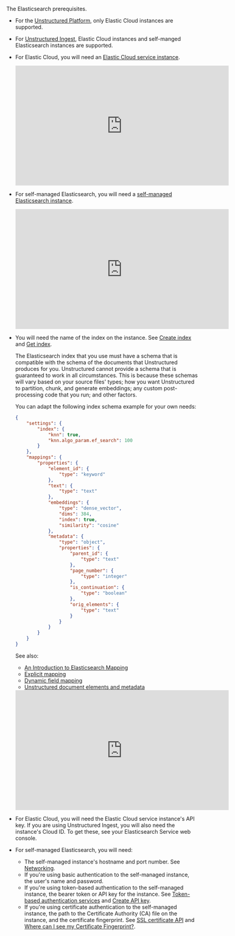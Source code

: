 The Elasticsearch prerequisites.

- For the [Unstructured Platform](/platform/overview), only Elastic Cloud instances are supported.
- For [Unstructured Ingest](/ingestion/overview), Elastic Cloud instances and self-manged Elasticsearch instances are supported.
- For Elastic Cloud, you will need an [Elastic Cloud service instance](https://www.elastic.co/guide/en/elasticsearch/reference/current/install-elasticsearch.html#hosted-elasticsearch-service).

  <iframe
  width="560"
  height="315"
  src="https://www.youtube.com/embed/-bmVLeEti1Q"
  title="YouTube video player"
  frameborder="0"
  allow="accelerometer; autoplay; clipboard-write; encrypted-media; gyroscope; picture-in-picture"
  allowfullscreen
  ></iframe>

- For self-managed Elasticsearch, you will need a [self-managed Elasticsearch instance](https://www.elastic.co/guide/en/elasticsearch/reference/current/install-elasticsearch.html#elasticsearch-deployment-options).
  
  <iframe
  width="560"
  height="315"
  src="https://www.youtube.com/embed/9znbAkNG1Ok"
  title="YouTube video player"
  frameborder="0"
  allow="accelerometer; autoplay; clipboard-write; encrypted-media; gyroscope; picture-in-picture"
  allowfullscreen
  ></iframe>

- You will need the name of the index on the instance. See [Create index](https://www.elastic.co/guide/en/elasticsearch/reference/current/indices-create-index.html) and [Get index](https://www.elastic.co/guide/en/elasticsearch/reference/current/indices-get-index.html).

  The Elasticsearch index that you use must have a schema that is compatible with the schema of the documents 
  that Unstructured produces for you. Unstructured cannot provide a schema that is guaranteed to work in all 
  circumstances. This is because these schemas will vary based on your source files' types; how you 
  want Unstructured to partition, chunk, and generate embeddings; any custom post-processing code that you run; and other factors. 

  You can adapt the following index schema example for your own needs:

  ```json
  {
      "settings": {
          "index": {
              "knn": true,
              "knn.algo_param.ef_search": 100
          }
      },
      "mappings": {
          "properties": {
              "element_id": {
                  "type": "keyword"
              },
              "text": {
                  "type": "text"
              },
              "embeddings": {
                  "type": "dense_vector",
                  "dims": 384,
                  "index": true,
                  "similarity": "cosine"
              },
              "metadata": {
                  "type": "object",
                  "properties": {
                      "parent_id": {
                          "type": "text"
                      },
                      "page_number": {
                          "type": "integer"
                      },
                      "is_continuation": {
                          "type": "boolean"
                      },
                      "orig_elements": {
                          "type": "text"
                      }
                  }
              }
          }
      }
  }
  ```

  See also: 

  - [An Introduction to Elasticsearch Mapping](https://www.elastic.co/blog/found-elasticsearch-mapping-introduction)
  - [Explicit mapping](https://www.elastic.co/guide/en/elasticsearch/reference/current/explicit-mapping.html)
  - [Dynamic field mapping](https://www.elastic.co/guide/en/elasticsearch/reference/current/dynamic-field-mapping.html)
  - [Unstructured document elements and metadata](/api-reference/api-services/document-elements)

  <iframe
  width="560"
  height="315"
  src="https://www.youtube.com/embed/0f0tEcrvP8g"
  title="YouTube video player"
  frameborder="0"
  allow="accelerometer; autoplay; clipboard-write; encrypted-media; gyroscope; picture-in-picture"
  allowfullscreen
  ></iframe>

- For Elastic Cloud, you will need the Elastic Cloud service instance's API key. If you are using Unstructured Ingest, you will also need the instance's Cloud ID. To get these, see your Elasticsearch Service web console.
- For self-managed Elasticsearch, you will need:

  - The self-managed instance's hostname and port number. See [Networking](https://www.elastic.co/guide/en/elasticsearch/reference/current/modules-network.html).
  - If you're using basic authentication to the self-managed instance, the user's name and password.
  - If you're using token-based authentication to the self-managed instance, the bearer token or API key for the instance. See [Token-based authentication services](https://www.elastic.co/guide/en/elasticsearch/reference/current/token-authentication-services.html) and [Create API key](https://www.elastic.co/guide/en/elasticsearch/reference/current/security-api-create-api-key.html).
  - If you're using certificate authentication to the self-managed instance, the path to the Certificate Authority (CA) file on the instance, and the certificate fingerprint. See [SSL certificate API](https://www.elastic.co/guide/en/elasticsearch/reference/current/security-api-ssl.html) and [Where can I see my Certificate Fingerprint?](https://discuss.elastic.co/t/where-can-i-see-my-certificate-fingerprint/319335/3).